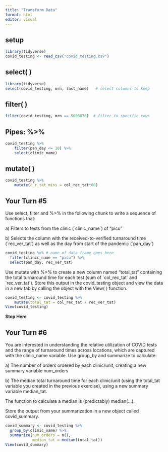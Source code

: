 ```yaml
---
title: "Transform Data"
format: html
editor: visual
---
```


## setup

```r
library(tidyverse)
covid_testing <- read_csv("covid_testing.csv")
```

## select( )

```r
library(tidyverse)
select(covid_testing, mrn, last_name)   # select columns to keep
```

## filter( )

```r
filter(covid_testing, mrn == 5000078)  # filter to specific rows
```

## Pipes: %\>%

```r
covid_testing %>% 
	filter(pan_day <= 10) %>% 
	select(clinic_name)
```

## mutate( )

```r
covid_testing %>%
	mutate(c_r_tat_mins = col_rec_tat*60)
```

## Your Turn #5

Use select, filter and %\>% in the following chunk to write a sequence of functions that:

a\) Filters to tests from the clinic (\`clinic_name\`) of "picu"

b\) Selects the column with the received-to-verified turnaround time (\`rec_ver_tat\`) as well as the day from start of the pandemic (\`pan_day\`)

```r
covid_testing %>% # name of data frame goes here
  filter(clinic_name == "picu") %>% 
  select(pan_day, rec_ver_tat) 
```

Use mutate with %\>% to create a new column named "total_tat" containing the total turnaround time for each test (sum of \`col_rec_tat\` and \`rec_ver_tat\`). Store this output in the covid_testing object and view the data in a new tab by calling the object with the View( ) function.

```r
covid_testing <- covid_testing %>%
	mutate(total_tat = col_rec_tat + rec_ver_tat)
View(covid_testing)
```

**Stop Here**

## Your Turn #6

You are interested in understanding the relative utilization of COVID tests and the range of turnaround times across locations, which are captured with the clinic_name variable. Use group_by and summarize to calculate:

a\) The number of orders ordered by each clinic/unit, creating a new summary variable num_orders

b\) The median total turnaround time for each clinic/unit (using the total_tat variable you created in the previous exercise), using a new summary variable median_tat.

The function to calculate a median is (predictably) median(...).

Store the output from your summarization in a new object called covid_summary.

```r
covid_summary <- covid_testing %>%
  group_by(clinic_name) %>%
  summarize(num_orders = n(),
            median_tat = median(total_tat))
View(covid_summary)
```
